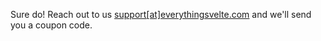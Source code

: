 
Sure do! Reach out to us [support[at]everythingsvelte.com](mailto:support@everythingsvelte.com) and we'll send you a coupon code.
